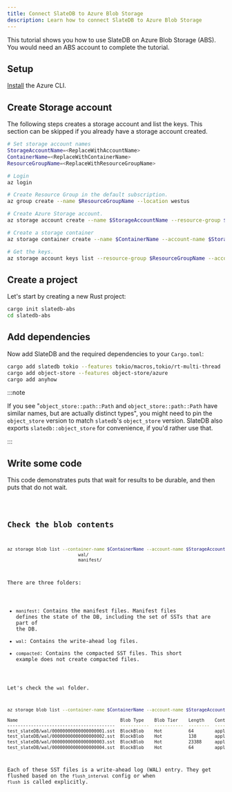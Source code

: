 ```yaml
---
title: Connect SlateDB to Azure Blob Storage
description: Learn how to connect SlateDB to Azure Blob Storage
---
```


This tutorial shows you how to use SlateDB on Azure Blob Storage (ABS). You would need an ABS account to complete the tutorial.

## Setup

[Install](https://learn.microsoft.com/en-us/cli/azure/install-azure-cli) the Azure CLI.

## Create Storage account

The following steps creates a storage account and list the keys. This section can be skipped if you already have a storage account created.

```bash
# Set storage account names
StorageAccountName=<ReplaceWithAccountName>
ContainerName=<ReplaceWithContainerName>
ResourceGroupName=<ReplaceWithResourceGroupName>

# Login
az login

# Create Resource Group in the default subscription.
az group create --name $ResourceGroupName --location westus

# Create Azure Storage account.
az storage account create --name $StorageAccountName --resource-group $ResourceGroupName --location westus --sku Standard_LRS

# Create a storage container
az storage container create --name $ContainerName --account-name $StorageAccountName

# Get the keys.
az storage account keys list --resource-group $ResourceGroupName --account-name $StorageAccountName
```

## Create a project

Let's start by creating a new Rust project:

```bash
cargo init slatedb-abs
cd slatedb-abs
```

## Add dependencies

Now add SlateDB and the required dependencies to your `Cargo.toml`:

```bash
cargo add slatedb tokio --features tokio/macros,tokio/rt-multi-thread
cargo add object-store --features object-store/azure
cargo add anyhow
```

:::note

If you see "`object_store::path::Path` and `object_store::path::Path` have similar names, but are actually distinct types", you might need to pin the `object_store` version to match `slatedb`'s `object_store` version. SlateDB also exports `slatedb::object_store` for convenience, if you'd rather use that.

:::

## Write some code

This code demonstrates puts that wait for results to be durable, and then puts that do not wait.


<Code code={absExample} lang="rust" title="main.rs" />

## Check the blob contents

```bash
az storage blob list --container-name $ContainerName --account-name $StorageAccountName --prefix "test_slateDB/" --delimiter "/" --output table
                           wal/
                           manifest/
```

There are three folders:

- `manifest`: Contains the manifest files. Manifest files defines the state of the DB, including the set of SSTs that are part of the DB.
- `wal`: Contains the write-ahead log files.
- `compacted`: Contains the compacted SST files. This short example does not create compacted files.

Let's check the `wal` folder. 

```bash
az storage blob list --container-name $ContainerName --account-name $StorageAccountName --prefix "test_slateDB/wal/" --delimiter "/" --output table

Name                                       Blob Type    Blob Tier    Length    Content Type              Last Modified              Snapshot
-----------------------------------------  -----------  -----------  --------  ------------------------  -------------------------  ----------
test_slateDB/wal/00000000000000000001.sst  BlockBlob    Hot          64        application/octet-stream  2024-09-07T01:15:49+00:00
test_slateDB/wal/00000000000000000002.sst  BlockBlob    Hot          138       application/octet-stream  2024-09-07T01:15:49+00:00
test_slateDB/wal/00000000000000000003.sst  BlockBlob    Hot          23388     application/octet-stream  2024-09-07T01:15:49+00:00
test_slateDB/wal/00000000000000000004.sst  BlockBlob    Hot          64        application/octet-stream  2024-09-07T01:15:50+00:00

```

Each of these SST files is a write-ahead log (WAL) entry. They get flushed based on the `flush_interval` config or when `flush` is called explicitly.

```

